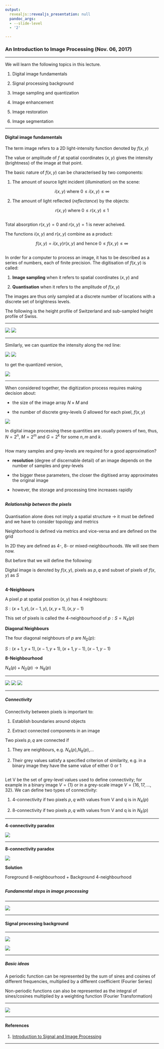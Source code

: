 ```yaml
---
output:
  revealjs::revealjs_presentation: null
  pandoc_args:
  - --slide-level
  - '2'

---
```


<style type="text/css">
p { text-align: left; }
</style>

<style>
    .reveal .slides {
        text-align: left;
    }
    .reveal .slides section>* {
        margin-left: 0;
        margin-right: 0;
    }
    
    .reveal .slide-number {
    font-size: 24pt;
    color: #ffffff;
</style>

### An Introduction to Image Processing (Nov. 06, 2017)

---

We will learn the following topics in this lecture.

1. Digital image fundamentals

2. Signal processing background

3. Image sampling and quantization

4. Image enhancement

5. Image restoration

6. Image segmentation

---

#### Digital image fundamentals

The term image refers to a 2D light-intensity function denoted by $f(x,y)$

The value or amplitude of $f$ at spatial coordinates $(x,y)$ gives the intensity (brightness) of the image at that point.

The basic nature of $f(x,y)$ can be characterised by two components:

1. The amount of source light incident (_illumination_) on the scene:

$$
i(x,y) \text{ where } 0\leq i(x,y) \leq \infty
$$

2. The amount of light reflected (_reflectance_) by the objects:

$$
r(x,y) \text{ where } 0\leq r(x,y) \leq 1
$$

##

Total absorption $r(x,y) = 0$ and $r(x,y) = 1$ is never acheived.

The functions $i(x,y)$ and $r(x,y)$ combine as a product:

$$
f(x,y) = i(x,y)r(x,y) \text{ and hence } 0 \leq f(x,y) \leq \infty
$$

##

In order for a computer to process an image, it has to be described as a series of numbers, each of finite precision. The digitisation of $f(x,y)$ is called:

1. **Image sampling** when it refers to spatial coordinates $(x,y)$ and

2. **Quantisation** when it refers to the amplitude of $f(x,y)$

The images are thus only sampled at a discrete number of locations with a discrete set of brightness levels.

The following is the height profile of Switzerland and sub-sampled height profile of Swiss.

---

![](switzerland.jpg) ![](swiss-sampling.png)

---

Similarly, we can quantize the intensity along the red line:

![](swiss-quant.jpg) ![](swiss-cont.png)

to get the quantized version,

![](swiss-quantized.png)

---

When considered together, the digitization process requires making decision about:

- the size of the image array $N\times M$ and

- the number of discrete grey-levels $G$ allowed for each pixel, $f(x,y)$

![](fxy.png)

In digital image processing these quantities are usually powers of two, thus, $N = 2^n$, $M = 2^m$ and $G = 2^k$ for some $n, m \text{ and } k$.

##

How many samples and grey-levels are required for a good approximation?

- **resolution** (degree of discernable detail) of an image depends on the number of samples and grey-levels

- the bigger these parameters, the closer the digitised array approximates the original image

- however, the storage and processing time increases rapidly

##

##### Relationship between the pixels

Quantisation alone does not imply a spatial structure → it must be defined and we have to consider topology and metrics

Neighborhood is defined via metrics and vice-versa and are defined on the grid

In 2D they are defined as 4-, 8- or mixed-neighbourhoods. We will see them now.

But before that we will define the following:

Digital image is denoted by $f(x,y)$, pixels as $p,q$ and subset of pixels of $f(x,y)$ as $S$

##

**$4$-Neighbours**

A pixel $p$ at spatial position $(x,y)$ has $4$ neighbours:

$S:(x+1,y),(x-1,y),(x,y+1),(x,y-1)$

This set of pixels is called the $4$-neighbourhood of $p: S=N_4(p)$

**Diagonal Neighbours**

The four diagonal neighbours of $p$ are $N_D(p)$:

$S:(x+1,y+1),(x-1,y+1),(x+1,y-1),(x-1,y-1)$

**8-Neighbourhood**

$N_4(p)+N_D(p)\rightarrow N_8(p)$

---

![](4-neighbours.png) ![](diagonal-neighbours.png) ![](8-neighbours.png)

---

##### Connectivity

Connectivity between pixels is important to:

1. Establish boundaries around objects

2. Extract connected components in an image

Two pixels $p,q$ are connected if

1. They are neighbours, e.g. $N_4(p)$,$N_8(p)$,...

2. Their grey values satisfy a specified criterion of similarity, e.g. in a binary image they have the same value of either $0$ or $1$

##

Let V be the set of grey-level values used to define connectivity; for example in a binary image $V=\{1\}$ or in a grey-scale image $V=\{16,17,...,32\}$. We can define two types of connectivity:

1. $4$-connectivity if two pixels $p,q$ with values from V and q is in $N_4(p)$

2. $8$-connectivity if two pixels $p,q$ with values from V and q is in $N_8(p)$

---

**$4$-connectivity paradox**

![](4-neighbours-paradoxon.png)

---

**$8$-connectivity paradox**

![](8-conn.prob.png)

**Solution**

Foreground $8$-neighbourhood + Background $4$-neighbourhood

##

##### Fundamental steps in image processing

---

![](image_processing_steps.png)

---

#### Signal processing background

---

![](FFT1.png)

![](FFT2.png)

---

##### Basic ideas

A periodic function can be represented by the sum of sines and cosines of different frequencies, multiplied by a different coefficient (Fourier Series)

Non-periodic functions can also be represented as the integral of sines/cosines multiplied by a weighting function (Fourier Transformation)

---

![](FFT3.png)

---

#### References

1. [Introduction to Signal and Image Processing](https://miac.unibas.ch/SIP/)

---